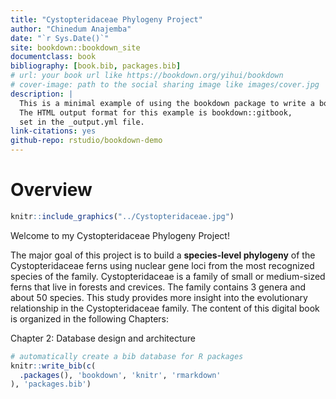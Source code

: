 ```yaml
--- 
title: "Cystopteridaceae Phylogeny Project"
author: "Chinedum Anajemba"
date: "`r Sys.Date()`"
site: bookdown::bookdown_site
documentclass: book
bibliography: [book.bib, packages.bib]
# url: your book url like https://bookdown.org/yihui/bookdown
# cover-image: path to the social sharing image like images/cover.jpg
description: |
  This is a minimal example of using the bookdown package to write a book.
  The HTML output format for this example is bookdown::gitbook,
  set in the _output.yml file.
link-citations: yes
github-repo: rstudio/bookdown-demo
---
```


# Overview

```r

knitr::include_graphics("../Cystopteridaceae.jpg")

```

Welcome to my Cystopteridaceae Phylogeny Project!

The major goal of this project is to build a **species-level phylogeny** of the Cystopteridaceae ferns using nuclear gene loci from the most recognized species of the family. Cystopteridaceae is a family of small or medium-sized ferns that live in forests and crevices. The family contains 3 genera and about 50 species. This study provides more insight into the evolutionary relationship in the Cystopteridaceae family. 
The content of this digital book is organized in the following Chapters:

Chapter 2: Database design and architecture


```r
# automatically create a bib database for R packages
knitr::write_bib(c(
  .packages(), 'bookdown', 'knitr', 'rmarkdown'
), 'packages.bib')
```
